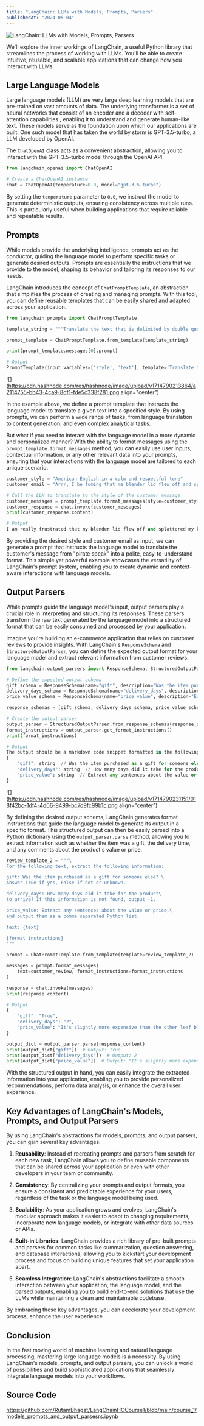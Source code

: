 ```yaml
---
title: "LangChain: LLMs with Models, Prompts, Parsers"
publishedAt: "2024-05-04"
---
```


![LangChain: LLMs with Models, Prompts, Parsers](https://dev-to-uploads.s3.amazonaws.com/uploads/articles/7e7f7zf2xsb8yov3i52g.jpg)

We'll explore the inner workings of LangChain, a useful Python library that streamlines the process of working with LLMs. You'll be able to create intuitive, reusable, and scalable applications that can change how you interact with LLMs.

## Large Language Models

Large language models (LLM) are very large deep learning models that are pre-trained on vast amounts of data. The underlying transformer is a set of neural networks that consist of an encoder and a decoder with self-attention capabilities., enabling it to understand and generate human-like text. These models serve as the foundation upon which our applications are built. One such model that has taken the world by storm is GPT-3.5-turbo, a LLM developed by OpenAI.

The `ChatOpenAI` class acts as a convenient abstraction, allowing you to interact with the GPT-3.5-turbo model through the OpenAI API.

```python
from langchain_openai import ChatOpenAI

# Create a ChatOpenAI instance
chat = ChatOpenAI(temperature=0.0, model="gpt-3.5-turbo")
```

By setting the `temperature` parameter to `0.0`, we instruct the model to generate deterministic outputs, ensuring consistency across multiple runs. This is particularly useful when building applications that require reliable and repeatable results.

## Prompts

While models provide the underlying intelligence, prompts act as the conductor, guiding the language model to perform specific tasks or generate desired outputs. Prompts are essentially the instructions that we provide to the model, shaping its behavior and tailoring its responses to our needs.

LangChain introduces the concept of `ChatPromptTemplate`, an abstraction that simplifies the process of creating and managing prompts. With this tool, you can define reusable templates that can be easily shared and adapted across your application.

```python
from langchain.prompts import ChatPromptTemplate

template_string = """Translate the text that is delimited by double quotes into a style that is {style}. text: ''{text}''"""

prompt_template = ChatPromptTemplate.from_template(template_string)

print(prompt_template.messages[0].prompt)

# Output
PromptTemplate(input_variables=['style', 'text'], template='Translate the text that is delimited by triple quotes into a style that is {style}. text: """{text}"""\n')
```

![](https://cdn.hashnode.com/res/hashnode/image/upload/v1714790213864/a2114755-bb43-4ca9-8df1-fde5c338f281.png align="center")

In the example above, we define a prompt template that instructs the language model to translate a given text into a specified style. By using prompts, we can perform a wide range of tasks, from language translation to content generation, and even complex analytical tasks.

But what if you need to interact with the language model in a more dynamic and personalized manner? With the ability to format messages using the `prompt_template.format_messages` method, you can easily use user inputs, contextual information, or any other relevant data into your prompts, ensuring that your interactions with the language model are tailored to each unique scenario.

```python
customer_style = "American English in a calm and respectful tone"
customer_email = "Arrr, I be fuming that me blender lid flew off and splattered me kitchen walls with smoothie! ..."

# Call the LLM to translate to the style of the customer message
customer_messages = prompt_template.format_messages(style=customer_style, text=customer_email)
customer_response = chat.invoke(customer_messages)
print(customer_response.content)

# Output
I am really frustrated that my blender lid flew off and splattered my kitchen walls with smoothie! And to make matters worse, the warranty doesn't cover the cost of cleaning up my kitchen. I could really use your help right now, friend.
```

By providing the desired style and customer email as input, we can generate a prompt that instructs the language model to translate the customer's message from "pirate speak" into a polite, easy-to-understand format. This simple yet powerful example showcases the versatility of LangChain's prompt system, enabling you to create dynamic and context-aware interactions with language models.

## Output Parsers

While prompts guide the language model's input, output parsers play a crucial role in interpreting and structuring its responses. These parsers transform the raw text generated by the language model into a structured format that can be easily consumed and processed by your application.

Imagine you're building an e-commerce application that relies on customer reviews to provide insights. With LangChain's `ResponseSchema` and `StructuredOutputParser`, you can define the expected output format for your language model and extract relevant information from customer reviews.

```python
from langchain.output_parsers import ResponseSchema, StructuredOutputParser

# Define the expected output schema
gift_schema = ResponseSchema(name="gift", description="Was the item purchased as a gift?")
delivery_days_schema = ResponseSchema(name="delivery_days", description="How many days did it take for the product to arrive?")
price_value_schema = ResponseSchema(name="price_value", description="Extract any sentences about the value or price.")

response_schemas = [gift_schema, delivery_days_schema, price_value_schema]

# Create the output parser
output_parser = StructuredOutputParser.from_response_schemas(response_schemas)
format_instructions = output_parser.get_format_instructions()
print(format_instructions)

# Output 
The output should be a markdown code snippet formatted in the following schema, 
{
	"gift": string  // Was the item purchased as a gift for someone else? Answer True if yes, False if not or unknown.
	"delivery_days": string  // How many days did it take for the product to arrive? If this information is not found, output -1.
	"price_value": string  // Extract any sentences about the value or price, and output them as a comma separated Python list.
}
```

![](https://cdn.hashnode.com/res/hashnode/image/upload/v1714790231151/018f42bc-1df4-4d06-9499-bc7d9fc99b1c.png align="center")

By defining the desired output schema, LangChain generates format instructions that guide the language model to generate its output in a specific format. This structured output can then be easily parsed into a Python dictionary using the `output_parser.parse` method, allowing you to extract information such as whether the item was a gift, the delivery time, and any comments about the product's value or price.

```python
review_template_2 = """\
For the following text, extract the following information:

gift: Was the item purchased as a gift for someone else? \
Answer True if yes, False if not or unknown.

delivery_days: How many days did it take for the product\
to arrive? If this information is not found, output -1.

price_value: Extract any sentences about the value or price,\
and output them as a comma separated Python list.

text: {text}

{format_instructions}
"""

prompt = ChatPromptTemplate.from_template(template=review_template_2)

messages = prompt.format_messages(
    text=customer_review, format_instructions=format_instructions
)

response = chat.invoke(messages)
print(response.content)

# Output
{
	"gift": "True",
	"delivery_days": "2",
	"price_value": "It's slightly more expensive than the other leaf blowers out there, but I think it's worth it for the extra features."
}

output_dict = output_parser.parse(response_content)
print(output_dict["gift"])  # Output: True
print(output_dict["delivery_days"])  # Output: 2
print(output_dict["price_value"])  # Output: "It's slightly more expensive than other leaf blowers, but worth it for the extra features."
```

With the structured output in hand, you can easily integrate the extracted information into your application, enabling you to provide personalized recommendations, perform data analysis, or enhance the overall user experience.

## Key Advantages of LangChain's Models, Prompts, and Output Parsers

By using LangChain's abstractions for models, prompts, and output parsers, you can gain several key advantages:

1. **Reusability**: Instead of recreating prompts and parsers from scratch for each new task, LangChain allows you to define reusable components that can be shared across your application or even with other developers in your team or community.
    
2. **Consistency**: By centralizing your prompts and output formats, you ensure a consistent and predictable experience for your users, regardless of the task or the language model being used.
    
3. **Scalability**: As your application grows and evolves, LangChain's modular approach makes it easier to adapt to changing requirements, incorporate new language models, or integrate with other data sources or APIs.
    
4. **Built-in Libraries**: LangChain provides a rich library of pre-built prompts and parsers for common tasks like summarization, question answering, and database interactions, allowing you to kickstart your development process and focus on building unique features that set your application apart.
    
5. **Seamless Integration**: LangChain's abstractions facilitate a smooth interaction between your application, the language model, and the parsed outputs, enabling you to build end-to-end solutions that use the LLMs while maintaining a clean and maintainable codebase.
    

By embracing these key advantages, you can accelerate your development process, enhance the user experience

## Conclusion

In the fast moving world of machine learning and natural language processing, mastering large language models is a necessity. By using LangChain's models, prompts, and output parsers, you can unlock a world of possibilities and build sophisticated applications that seamlessly integrate language models into your workflows.

## Source Code

https://github.com/RutamBhagat/LangChainHCCourse1/blob/main/course_1/models_prompts_and_output_parsesrs.ipynb